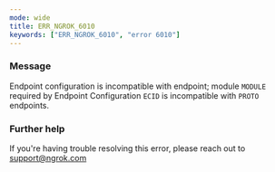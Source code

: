 ```yaml
---
mode: wide
title: ERR_NGROK_6010
keywords: ["ERR_NGROK_6010", "error 6010"]
---
```


### Message

Endpoint configuration is incompatible with endpoint; module `MODULE` required by Endpoint Configuration `ECID` is incompatible with `PROTO` endpoints.

### Further help

If you're having trouble resolving this error, please reach out to [support@ngrok.com](mailto:support@ngrok.com?subject=Help%20with%20ERR_NGROK_6010)
